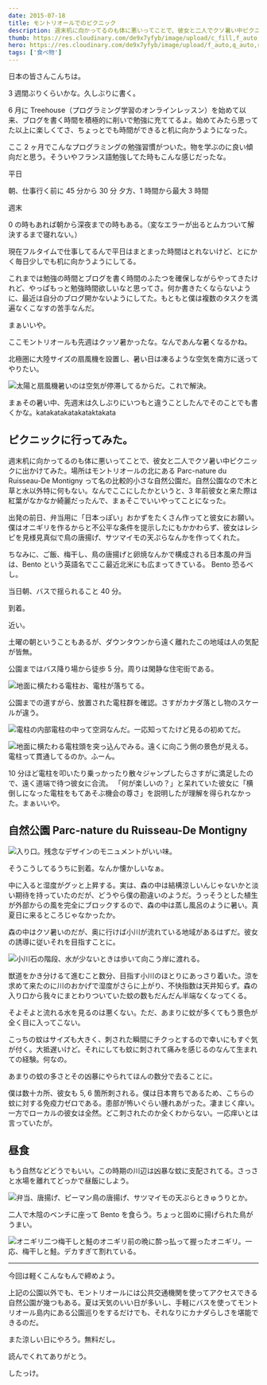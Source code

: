 ```yaml
---
date: 2015-07-18
title: モントリオールでのピクニック
description: 週末机に向かってるのも体に悪いってことで、彼女と二人でクソ暑い中ピクニックに出かけてみた。場所はモントリオールの北にある Parc-nature du Ruisseau-De Montigny
thumb: https://res.cloudinary.com/de9x7yfyb/image/upload/c_fill,f_auto,h_120,q_auto,r_6,w_120/v1637734533/qc3/posts/montreal-picnic/bento_hruq72.jpg
hero: https://res.cloudinary.com/de9x7yfyb/image/upload/f_auto,q_auto,r_6,w_680/v1637734533/qc3/posts/montreal-picnic/bento_hruq72.jpg
tags: ['食べ物']
---
```


日本の皆さんこんちは。

3 週間ぶりくらいかな。久しぶりに書く。

6 月に Treehouse（プログラミング学習のオンラインレッスン）を始めて以来、ブログを書く時間を積極的に削いで勉強に充ててるよ。始めてみたら思ってた以上に楽しくてさ、ちょっとでも時間ができると机に向かうようになった。

ここ 2 ヶ月でこんなプログラミングの勉強習慣がついた。物を学ぶのに良い傾向だと思う。そういやフランス語勉強してた時もこんな感じだったな。

平日

朝、仕事行く前に 45 分から 30 分
夕方、1 時間から最大 3 時間

週末

0 の時もあれば朝から深夜までの時もある。（変なエラーが出るとムカついて解決するまで寝れない。）

現在フルタイムで仕事してるんで平日はまとまった時間はとれないけど、とにかく毎日少しでも机に向かうようにしてる。

これまでは勉強の時間とブログを書く時間のふたつを確保しながらやってきたけれど、やっぱもっと勉強時間欲しいなと思ってさ。何か書きたくならないように、最近は自分のブログ開かないようにしてた。もともと僕は複数のタスクを満遍なくこなすの苦手なんだ。

まぁいいや。

ここモントリオールも先週はクッソ暑かったな。なんであんな暑くなるかね。

北極圏に大陸サイズの扇風機を設置し、暑い日は凍るような空気を南方に送ってやりたい。

![太陽と扇風機](https://res.cloudinary.com/de9x7yfyb/image/upload/f_auto,q_auto,r_6,w_680/v1637734527/qc3/posts/montreal-picnic/sun-fan_nysnd3.jpg)暑いのは空気が停滞してるからだ。これで解決。

まぁその暑い中、先週末は久しぶりにいつもと違うことしたんでそのことでも書くかな。katakatakatakataktakata

## ピクニックに行ってみた。

週末机に向かってるのも体に悪いってことで、彼女と二人でクソ暑い中ピクニックに出かけてみた。場所はモントリオールの北にある Parc-nature du Ruisseau-De Montigny って名の比較的小さな自然公園だ。自然公園なので木と草と水以外特に何もない。なんでここにしたかというと、3 年前彼女と来た際は紅葉がなかなか綺麗だったんで、まぁそこでいいやってことになった。

出発の前日、弁当用に「日本っぽい」おかずをたくさん作ってと彼女にお願い。僕はオニギリを作るからと不公平な条件を提示したにもかかわらず、彼女はレシピを見様見真似で鳥の唐揚げ、サツマイモの天ぷらなんかを作ってくれた。

ちなみに、ご飯、梅干し、鳥の唐揚げと卵焼なんかで構成される日本風の弁当は、Bento という英語名でここ最近北米にも広まってきている。
Bento 恐るべし。

当日朝、バスで揺られること 40 分。

到着。

近い。

土曜の朝ということもあるが、ダウンタウンから遠く離れたこの地域は人の気配が皆無。

公園まではバス降り場から徒歩 5 分。周りは閑静な住宅街である。

![地面に横たわる電柱](https://res.cloudinary.com/de9x7yfyb/image/upload/f_auto,q_auto,r_6,w_680/v1637734532/qc3/posts/montreal-picnic/pole-1_k37eri.jpg)お、電柱が落ちてる。

公園までの道すがら、放置された電柱群を確認。さすがカナダ落とし物のスケールが違う。

![電柱の内部](https://res.cloudinary.com/de9x7yfyb/image/upload/f_auto,q_auto,r_6,w_680/v1637734526/qc3/posts/montreal-picnic/pole-2_oq30wi.jpg)電柱の中って空洞なんだ。一応知ってたけど見るの初めてだ。

![地面に横たわる電柱](https://res.cloudinary.com/de9x7yfyb/image/upload/f_auto,q_auto,r_6,w_680/v1637734532/qc3/posts/montreal-picnic/pole-3_efnlqp.jpg)頭を突っ込んでみる。遠くに向こう側の景色が見える。電柱って貫通してるのか。ふーん。

10 分ほど電柱を叩いたり乗っかったり散々ジャンプしたらさすがに満足したので、遠く道端で待つ彼女に合流。 「何が楽しいの？」と呆れていた彼女に「横倒しになった電柱をもてあそぶ機会の尊さ」を説明したが理解を得られなかった。まぁいいや。

## 自然公園 Parc-nature du Ruisseau-De Montigny

![](https://res.cloudinary.com/de9x7yfyb/image/upload/f_auto,q_auto,r_6,w_680/v1637734526/qc3/posts/montreal-picnic/entrance_ontd6u.jpg)入り口。残念なデザインのモニュメントがいい味。

そうこうしてるうちに到着。なんか懐かしいなぁ。

中に入ると湿度がグッと上昇する。実は、森の中は結構涼しいんじゃないかと淡い期待を持っていたのだが、どうやら僕の勘違いのようだ。うっそうとした植生が外部からの風を完全にブロックするので、森の中は蒸し風呂のように暑い。真夏日に来るところじゃなかったか。

森の中はクソ暑いのだが、奥に行けば小川が流れている地域があるはずだ。彼女の誘導に従いそれを目指すことに。

![小川](https://res.cloudinary.com/de9x7yfyb/image/upload/f_auto,q_auto,r_6,w_680/v1637734532/qc3/posts/montreal-picnic/reseau_byixzu.jpg)石の階段、水が少ないときは歩いて向こう岸に渡れる。

獣道をかき分けるて進むこと数分、目指す小川のほとりにあっさり着いた。涼を求めて来たのに川のおかげで湿度がさらに上がり、不快指数は天井知らず。森の入り口から我々にまとわりついていた蚊の数もだんだん半端なくなってくる。

そよそよと流れる水を見るのは悪くない。ただ、あまりに蚊が多くてもう景色が全く目に入ってこない。

こっちの蚊はサイズも大きく、刺された瞬間にチクっとするので幸いにもすぐ気が付く。大抵遅いけど。それにしても蚊に刺されて痛みを感じるのなんて生まれての経験。何なの。

あまりの蚊の多さとその凶暴にやられてほんの数分で去ることに。

僕は数十カ所、彼女も 5, 6 箇所刺される。僕は日本育ちであるため、こちらの蚊に対する免疫力ゼロである。患部が怖いぐらい腫れあがった。凄まじく痒い。
一方でローカルの彼女は全然。どこ刺されたのか全くわからない。一応痒いとは言っていたが。

## 昼食

もう自然などどうでもいい。この時期の川辺は凶暴な蚊に支配されてる。さっさと水場を離れてどっかで昼飯にしよう。

![弁当、唐揚げ、ピーマン](https://res.cloudinary.com/de9x7yfyb/image/upload/f_auto,q_auto,r_6,w_680/v1637734533/qc3/posts/montreal-picnic/bento_hruq72.jpg)鳥の唐揚げ、サツマイモの天ぷらときゅうりとか。

二人で木陰のベンチに座って Bento を食らう。ちょっと固めに揚げられた鳥がうまい。

![オニギリ二つ](https://res.cloudinary.com/de9x7yfyb/image/upload/f_auto,q_auto,r_6,w_680/v1637734526/qc3/posts/montreal-picnic/riceballs_gbmicg.jpg)梅干しと鮭のオニギリ前の晩に酔っ払って握ったオニギリ。一応、梅干しと鮭。デカすぎて割れている。

---

今回は軽くこんなもんで締めよう。

上記の公園以外でも、モントリオールには公共交通機関を使ってアクセスできる自然公園が幾つもある。夏は天気のいい日が多いし、手軽にバスを使ってモントリオール島内にある公園巡りをするだけでも、それなりにカナダらしさを堪能できるのだ。

また涼しい日にやろう。無料だし。

読んでくれてありがとう。

したっけ。
